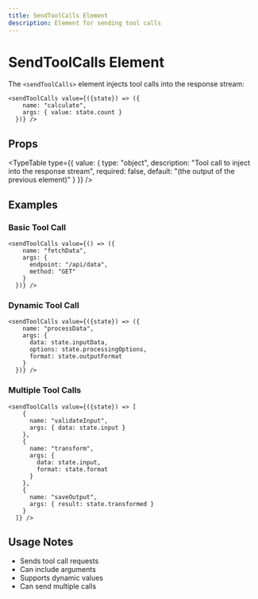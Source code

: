 ```yaml
---
title: SendToolCalls Element
description: Element for sending tool calls
---
```


# SendToolCalls Element

The `<sendToolCalls>` element injects tool calls into the response stream:

```mdx
<sendToolCalls value={({state}) => ({
    name: "calculate",
    args: { value: state.count }
  })} />
```

## Props

<TypeTable type={{
    value: {
      type: "object",
      description: "Tool call to inject into the response stream",
      required: false,
      default: "(the output of the previous element)"
    }
  }} />

## Examples

### Basic Tool Call

```mdx
<sendToolCalls value={() => ({
    name: "fetchData",
    args: {
      endpoint: "/api/data",
      method: "GET"
    }
  })} />
```

### Dynamic Tool Call

```mdx
<sendToolCalls value={({state}) => ({
    name: "processData",
    args: {
      data: state.inputData,
      options: state.processingOptions,
      format: state.outputFormat
    }
  })} />
```

### Multiple Tool Calls

```mdx
<sendToolCalls value={({state}) => [
    {
      name: "validateInput",
      args: { data: state.input }
    },
    {
      name: "transform",
      args: { 
        data: state.input,
        format: state.format 
      }
    },
    {
      name: "saveOutput",
      args: { result: state.transformed }
    }
  ]} />
```

## Usage Notes

- Sends tool call requests
- Can include arguments
- Supports dynamic values
- Can send multiple calls
